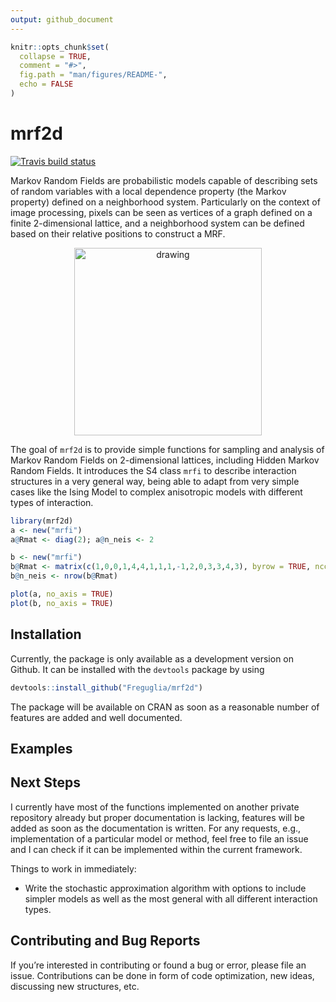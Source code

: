 ```yaml
---
output: github_document
---
```


<!-- README.md is generated from README.Rmd. Please edit that file -->

```r
knitr::opts_chunk$set(
  collapse = TRUE,
  comment = "#>",
  fig.path = "man/figures/README-",
  echo = FALSE
)
```
# mrf2d

<!-- badges: start -->
[![Travis build status](https://travis-ci.org/Freguglia/mrf2d.svg?branch=master)](https://travis-ci.org/Freguglia/mrf2d)
<!-- badges: end -->

Markov Random Fields are probabilistic models capable of describing sets of random variables with a local dependence property (the Markov property) defined on a neighborhood system. Particularly on the context of image processing, pixels can be seen as vertices of a graph defined on a finite 2-dimensional lattice, and a neighborhood system can be defined based on their relative positions to construct a MRF.

<p align="center">
<img src="man/Figures/README-/animation_ising.gif" alt="drawing" width="300" />
<p>

The goal of `mrf2d` is to provide simple functions for sampling and analysis of Markov Random Fields on 2-dimensional lattices, including Hidden Markov Random Fields. It introduces the S4 class `mrfi` to describe interaction structures in a very general way, being able to adapt from very simple cases like the Ising Model to complex anisotropic models with different types of interaction.
<p align="center">
```r
library(mrf2d)
a <- new("mrfi")
a@Rmat <- diag(2); a@n_neis <- 2

b <- new("mrfi")
b@Rmat <- matrix(c(1,0,0,1,4,4,1,1,1,-1,2,0,3,3,4,3), byrow = TRUE, ncol = 2)
b@n_neis <- nrow(b@Rmat)

plot(a, no_axis = TRUE)
plot(b, no_axis = TRUE)
```
</p>

## Installation
<!--
You can install the released version of mrf2d from [CRAN](https://CRAN.R-project.org) with:

``` r
install.packages("mrf2d")
```
-->
Currently, the package is only available as a development version on Github. It can be installed with the `devtools` package by using

```r
devtools::install_github("Freguglia/mrf2d")
```

The package will be available on CRAN as soon as a reasonable number of features are added and well documented.

## Examples

<!--
Write something about Markov Random Fields 
-->

## Next Steps

I currently have most of the functions implemented on another private repository already but proper documentation is lacking, features will be added as soon as the documentation is written. For any requests, e.g., implementation of a particular model or method, feel free to file an issue and I can check if it can be implemented within the current framework.

Things to work in immediately:

 * Write the stochastic approximation algorithm with options to include simpler models as well as the most general with all different interaction types.

## Contributing and Bug Reports

If you're interested in contributing or found a bug or error, please file an issue. Contributions can be done in form of code optimization, new ideas, discussing new structures, etc.
